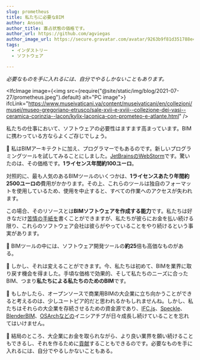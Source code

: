 ```yaml
---
slug: prometheus
title: 私たちに必要なBIM
author: Ansoni
author_title: 寡占状態の価格です。
author_url: https://github.com/agviegas
author_image_url: https://secure.gravatar.com/avatar/9263b9f81d351788e46bc64000c03cb6
tags:
  - インダストリー
  - ソフトウェア

---
```


<em>必要なものを手に入れるには、自分でやるしかないこともあります。</em>

<!--truncate-->


<IfcImage image={<img src={require("@site/static/img/blog/2021-07-27/prometheus.jpeg").default} alt="PC image"></img>} ifcLink="https://www.museivaticani.va/content/museivaticani/en/collezioni/musei/museo-gregoriano-etrusco/sale-xvii-e-xviii--collezione-dei-vasi--ceramica-corinzia--lacon/kylix-laconica-con-prometeo-e-atlante.html" />

私たちの仕事において、ソフトウェアの必要性はますます高まっています。BIMに携わっている方ならよくご存じでしょう。

🤯 私はBIMアーキテクトに加え、プログラマーでもあるのです。新しいプログラミングツールを試してみることにしました。<a href="https://www.jetbrains.com/webstorm/">JetBrainsのWebStorm</a>です。驚いたのは、その価格です。<strong>1ライセンス年間約100ユーロ</strong>。

対照的に、最も人気のあるBIMツールのいくつかは、<strong>1ライセンスあたり年間約2500ユーロの</strong>費用がかかります。その上、これらのツールは独自のフォーマットを使用しているため、使用を中止すると、すべての作業へのアクセスが失われます。

この場合、そのリソースとは<strong>BIMソフトウェアを作成する能力</strong>です。私たちは好きなだけ<a href="https://gfxspeak.com/2020/08/04/architects-demand-autodesk/">苦情の手紙を</a>書くことができますが、私たちが彼らにお金を払い続ける限り、これらのソフトウェア会社は彼らがやっていることをやり続けるという事実があります。

<IfcCard>
  💢 BIMツールの中には、ソフトウェア開発ツールの<b>約25</b>倍も高価なものがある。
</IfcCard>

💪 しかし、それは変えることができます。今、私たちは初めて、BIMを業界に取り戻す機会を得ました。手頃な価格で効果的、そして私たちのニーズに合ったBIM、つまり<strong>私たちによる私たちのためのBIM</strong>です。

🤝 もしかしたら、オープンソースで商業用BIMの大企業に立ち向かうことができると考えるのは、少しユートピア的だと思われるかもしれませんね。しかし、私たちはそれらの大企業を存続させるための資金源であり、<a href="https://ifcjs.github.io/info/">IFC.js</a>、<a href="https://speckle.systems/">Speckle</a>、<a href="https://blenderbim.org/">BlenderBIM</a>、<a href="https://osarch.org/">OSArchなどの</a>イニシアチブが日々成長し続けていることを忘れてはいけません。

🚀 結局のところ、大企業にお金を取られながら、より良い業界を願い続けることもできるし、それを作るために<a href="https://discord.gg/FXfyR4XrKT">貢献</a>することもできるのです。必要なものを手に入れるには、自分でやるしかないこともある。
